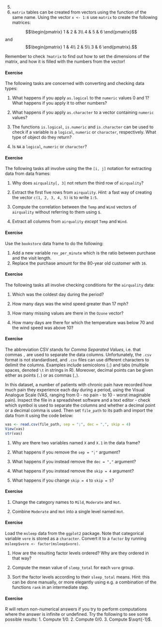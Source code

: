 
5. 
6. `matrix` tables can be created from vectors using the function of the same name. Using the vector `x <- 1:6` use `matrix` to create the following matrices:

$$\begin{pmatrix}
  1 & 2 & 3\\ 
  4 & 5 & 6
\end{pmatrix}$$
and 
$$\begin{pmatrix}
  1 & 4\\ 
  2 & 5\\
  3 & 6
\end{pmatrix}.$$
  
Remember to check `?matrix` to find out how to set the dimensions of the matrix, and how it is filled with the numbers from the vector!

#### Exercise
The following tasks are concerned with converting and checking data types:

1. What happens if you apply `as.logical` to the `numeric` values 0 and 1? What happens if you apply it to other numbers?
  
2. What happens if you apply `as.character` to a vector containing `numeric` values?
  
3. The functions `is.logical`, `is.numeric` and `is.character` can be used to check if a variable is a `logical`, `numeric` or `character`, respectively. What type of object do they return?
  
4. Is `NA` a `logical`, `numeric` or `character`?


#### Exercise
The following tasks all involve using the the `[i, j]` notation for extracting data from data frames:
  
1. Why does `airquality[, 3]` not return the third row of `airquality`?
  
2. Extract the first five rows from `airquality`. 
_Hint:_ a fast way of creating the vector `c(1, 2, 3, 4, 5)` is to write `1:5`.
3. Compute the correlation between the `Temp` and `Wind` vectors of `airquality` without referring to them using `$`.
4. Extract all columns from `airquality` _except_ `Temp` and `Wind`.


#### Exercise
Use the `bookstore` data frame to do the following:
  
1. Add a new variable `rev_per_minute` which is the ratio between purchase and the visit length.
2. Replace the purchase amount for the 80-year old customer with `16`.


#### Exercise
The following tasks all involve checking conditions for the `airquality` data:
  
1. Which was the coldest day during the period?
  
2. How many days was the wind speed greater than 17 mph?
  
3. How many missing values are there in the `Ozone` vector?
  
4. How many days are there for which the temperature was below 70 and the wind speed was above 10?

#### Exercise
The abbreviation CSV stands for _Comma Separated Values_, i.e. that commas `,` are used to separate the data columns. Unfortunately, the `.csv` format is not standardised, and `.csv` files can use different characters to delimit the columns. Examples include semicolons (`;`) and tabs (multiple spaces, denoted `\t` in strings in R). Moreover, decimal points can be given either as points (`.`) or as commas (`,`).

In this dataset, a number of patients with chronic pain have recorded how much pain they experience each day during a period, using the Visual Analogue Scale (VAS, ranging from 0 - no pain - to 10 - worst imaginable pain). Inspect the file in a spreadsheet software and a text editor - check which symbol is used to separate the columns and whether a decimal point or a decimal comma is used. Then set `file_path` to its path and import the data from it using the code below:
```r
vas <- read.csv(file_path, sep = ";", dec = ",", skip = 4)
View(vas)
str(vas)
```

1. Why are there two variables named `X` and `X.1` in the data frame?

2. What happens if you remove the `sep = ";"` argument?

3. What happens if you instead remove the `dec = ","` argument?

4. What happens if you instead remove the `skip = 4` argument?

5. What happens if you change `skip = 4` to `skip = 5`?


#### Exercise

1. Change the category names to `Mild`, `Moderate` and `Hot`.

2. Combine `Moderate` and `Hot` into a single level named `Hot`.



#### Exercise
Load the `msleep` data from the `ggplot2` package. Note that categorical variable `vore` is stored as a `character`. Convert it to a `factor` by running `msleep$vore <- factor(msleep$vore)`.

1. How are the resulting factor levels ordered? Why are they ordered in that way?
  
2. Compute the mean value of `sleep_total` for each `vore` group.

3. Sort the factor levels according to their `sleep_total` means. Hint: this can be done manually, or more elegantly using e.g. a combination of the functions `rank` in an intermediate step.

#### Exercise
R will return non-numerical answers if you try to perform computations where the answer is infinite or undefined. Try the following to see some possible results:
1. Compute $1/0$.
2. Compute $0/0$.
3. Compute $\sqrt{-1}$.